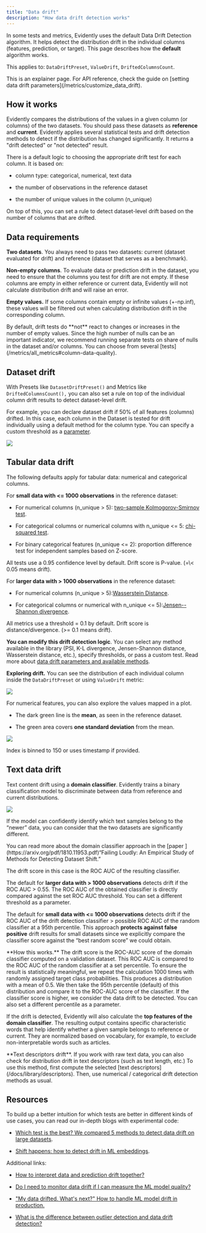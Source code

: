```yaml
---
title: "Data drift"
description: "How data drift detection works"
---
```


In some tests and metrics, Evidently uses the default Data Drift Detection algorithm. It helps detect the distribution drift in the individual columns (features, prediction, or target). This page describes how the **default** algorithm works.

This applies to: `DataDriftPreset`, `ValueDrift`, `DriftedColumnsCount`.

<Info>
  This is an explainer page. For API reference, check the guide on [setting data drift parameters](/metrics/customize_data_drift).
</Info>

## How it works

Evidently compares the distributions of the values in a given column (or columns) of the two datasets. You should pass these datasets as **reference** and **current**. Evidently applies several statistical tests and drift detection methods to detect if the distribution has changed significantly. It returns a "drift detected" or "not detected" result.

There is a default logic to choosing the appropriate drift test for each column. It is based on:

* column type: categorical, numerical, text data 

* the number of observations in the reference dataset

* the number of unique values in the column (n\_unique)

On top of this, you can set a rule to detect dataset-level drift based on the number of columns that are drifted.

## Data requirements

**Two datasets**. You always need to pass two datasets: current (dataset evaluated for drift) and reference (dataset that serves as a benchmark).

**Non-empty columns**. To evaluate data or prediction drift in the dataset, you need to ensure that the columns you test for drift are not empty. If these columns are empty in either reference or current data, Evidently will not calculate distribution drift and will raise an error.

**Empty values.** If some columns contain empty or infinite values (+-np.inf), these values will be filtered out when calculating distribution drift in the corresponding column.

<Note>
  By default, drift tests do **not** react to changes or increases in the number of empty values. Since the high number of nulls can be an important indicator, we recommend running separate tests on share of nulls in the dataset and/or columns. You can choose from several [tests](/metrics/all_metrics#column-data-quality).
</Note>

## Dataset drift

With Presets like `DatasetDriftPreset()` and Metrics like `DriftedColumnsCount(),`  you can also set a rule on top of the individual column drift results to detect dataset-level drift.

For example, you can declare dataset drift if 50% of all features (columns) drifted. In this case, each column in the Dataset is tested for drift individually using a default method for the column type. You can specify a custom threshold as a [parameter](/metrics/customize_data_drift).

![](/images/metrics/preset_data_drift_2-min.png)

## Tabular data drift

The following defaults apply for tabular data: numerical and categorical columns.

For **small data with \<= 1000 observations** in the reference dataset:

* For numerical columns (n\_unique > 5): [two-sample Kolmogorov-Smirnov test](https://en.wikipedia.org/wiki/Kolmogorov%E2%80%93Smirnov_test).

* For categorical columns or numerical columns with n\_unique \<= 5: [chi-squared test](https://en.wikipedia.org/wiki/Chi-squared_test).

* For binary categorical features (n\_unique \<= 2): proportion difference test for independent samples based on Z-score.

<Info>
  All tests use a 0.95 confidence level by default. Drift score is P-value. (=\< 0.05 means drift).
</Info>

For **larger data with > 1000 observations** in the reference dataset:

* For numerical columns (n\_unique > 5):[Wasserstein Distance](https://en.wikipedia.org/wiki/Wasserstein_metric).

* For categorical columns or numerical with n\_unique \<= 5):[Jensen--Shannon divergence](https://en.wikipedia.org/wiki/Jensen%E2%80%93Shannon_divergence).

<Info>
  All metrics use a threshold = 0.1 by default. Drift score is distance/divergence. (>= 0.1 means drift).
</Info>

**You can modify this drift detection logic**. You can select any method available in the library (PSI, K-L divergence, Jensen-Shannon distance, Wasserstein distance, etc.), specify thresholds, or pass a custom test. Read more about [data drift parameters and available methods](/metrics/customize_data_drift).

**Exploring drift.** You can see the distribution of each individual column inside the `DataDriftPreset` or using `ValueDrift` metric:

![](/images/metrics/preset_data_drift-min.png)

For numerical features, you can also explore the values mapped in a plot.

* The dark green line is the **mean**, as seen in the reference dataset.

* The green area covers **one standard deviation** from the mean.

![](/images/metrics/preset_data_drift_3-min.png)

Index is binned to 150 or uses timestamp if provided.&#x20;

## Text data drift

Text content drift using a **domain classifier**. Evidently trains a binary classification model to discriminate between data from reference and current distributions.&#x20;

![](/images/concepts/text_data_drift_domain_classifier.png)

If the model can confidently identify which text samples belong to the “newer” data, you can consider that the two datasets are significantly different.

<Info>
  You can read more about the domain classifier approach in the [paper ](https://arxiv.org/pdf/1810.11953.pdf)“Failing Loudly: An Empirical Study of Methods for Detecting Dataset Shift.”
</Info>

The drift score in this case is the ROC AUC of the resulting classifier.

The default for **larger data with > 1000 observations** detects drift if the ROC AUC > 0.55. The ROC AUC of the obtained classifier is directly compared against the set ROC AUC threshold. You can set a different threshold as a parameter.

The default for **small data with \<= 1000 observations** detects drift if the ROC AUC of the drift detection classifier > possible ROC AUC of the random classifier at a 95th percentile. This approach **protects against false positive** drift results for small datasets since we explicitly compare the classifier score against the “best random score” we could obtain. 

<Info>
  **How this works.** The drift score is the ROC-AUC score of the domain classifier computed on a validation dataset. This ROC AUC is compared to the ROC AUC of the random classifier at a set percentile. To ensure the result is statistically meaningful, we repeat the calculation 1000 times with randomly assigned target class probabilities. This produces a distribution with a mean of 0.5. We then take the 95th percentile (default) of this distribution and compare it to the ROC-AUC score of the classifier. If the classifier score is higher, we consider the data drift to be detected. You can also set a different percentile as a parameter.
</Info>

If the drift is detected, Evidently will also calculate the **top features of the domain classifier**. The resulting output contains specific characteristic words that help identify whether a given sample belongs to reference or current. They are normalized based on vocabulary, for example, to exclude non-interpretable words such as articles.

<Tip>
  **Text descriptors drift**. If you work with raw text data, you can also check for distribution drift in text descriptors (such as text length, etc.) To use this method, first compute the selected [text descriptors](/docs/library/descriptors). Then, use numerical / categorical drift detection methods as usual.
</Tip>


## Resources

To build up a better intuition for which tests are better in different kinds of use cases, you can read our in-depth blogs with experimental code:

* [Which test is the best? We compared 5 methods to detect data drift on large datasets](https://evidentlyai.com/blog/data-drift-detection-large-datasets).

* [Shift happens: how to detect drift in ML embeddings](https://www.evidentlyai.com/blog/embedding-drift-detection).

Additional links:

* [How to interpret data and prediction drift together?](https://evidentlyai.com/blog/data-and-prediction-drift)

* [Do I need to monitor data drift if I can measure the ML model quality?](https://evidentlyai.com/blog/ml-monitoring-do-i-need-data-drift)

* ["My data drifted. What's next?" How to handle ML model drift in production.](https://evidentlyai.com/blog/ml-monitoring-data-drift-how-to-handle)

* [What is the difference between outlier detection and data drift detection?](https://evidentlyai.com/blog/ml-monitoring-drift-detection-vs-outlier-detection)